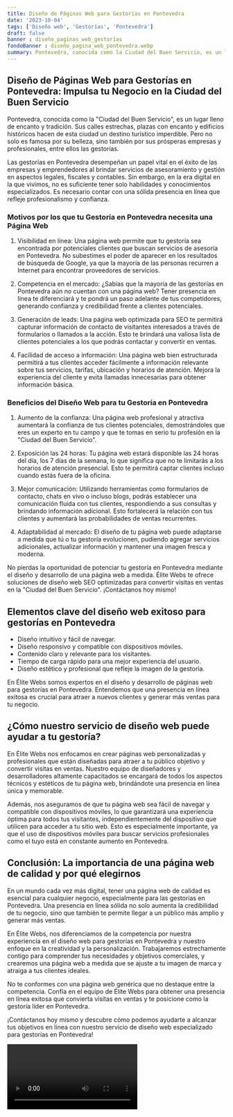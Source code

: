 ```yaml
---
title: Diseño de Páginas Web para Gestorías en Pontevedra
date: '2023-10-04'
tags: ['Diseño web', 'Gestorías', 'Pontevedra']
draft: false
banner : diseño_paginas_web_gestorías
fondoBanner : diseño_pagina_web_pontevedra.webp
summary: Pontevedra, conocida como la Ciudad del Buen Servicio, es un lugar lleno de encanto y tradición. Sus calles estrechas, plazas con encanto y edificios históricos hacen de esta ciudad un destino turístico imperdible. Pero no solo es famosa por su belleza, sino también por sus prósperas empresas y profesionales, entre ellos las gestorías.
---
```


## Diseño de Páginas Web para Gestorías en Pontevedra: Impulsa tu Negocio en la Ciudad del Buen Servicio

Pontevedra, conocida como la "Ciudad del Buen Servicio", es un lugar lleno de encanto y tradición. Sus calles estrechas, plazas con encanto y edificios históricos hacen de esta ciudad un destino turístico imperdible. Pero no solo es famosa por su belleza, sino también por sus prósperas empresas y profesionales, entre ellos las gestorías.

Las gestorías en Pontevedra desempeñan un papel vital en el éxito de las empresas y emprendedores al brindar servicios de asesoramiento y gestión en aspectos legales, fiscales y contables. Sin embargo, en la era digital en la que vivimos, no es suficiente tener solo habilidades y conocimientos especializados. Es necesario contar con una sólida presencia en línea que refleje profesionalismo y confianza.

### Motivos por los que tu Gestoría en Pontevedra necesita una Página Web

1. Visibilidad en línea: Una página web permite que tu gestoría sea encontrada por potenciales clientes que buscan servicios de asesoría en Pontevedra. No subestimes el poder de aparecer en los resultados de búsqueda de Google, ya que la mayoría de las personas recurren a Internet para encontrar proveedores de servicios.

2. Competencia en el mercado: ¿Sabías que la mayoría de las gestorías en Pontevedra aún no cuentan con una página web? Tener presencia en línea te diferenciará y te pondrá un paso adelante de tus competidores, generando confianza y credibilidad frente a clientes potenciales.

3. Generación de leads: Una página web optimizada para SEO te permitirá capturar información de contacto de visitantes interesados a través de formularios o llamados a la acción. Esto te brindará una valiosa lista de clientes potenciales a los que podrás contactar y convertir en ventas.

4. Facilidad de acceso a información: Una página web bien estructurada permitirá a tus clientes acceder fácilmente a información relevante sobre tus servicios, tarifas, ubicación y horarios de atención. Mejora la experiencia del cliente y evita llamadas innecesarias para obtener información básica.

### Beneficios del Diseño Web para tu Gestoría en Pontevedra

1. Aumento de la confianza: Una página web profesional y atractiva aumentará la confianza de tus clientes potenciales, demostrándoles que eres un experto en tu campo y que te tomas en serio tu profesión en la "Ciudad del Buen Servicio".

2. Exposición las 24 horas: Tu página web estará disponible las 24 horas del día, los 7 días de la semana, lo que significa que no te limitarás a los horarios de atención presencial. Esto te permitirá captar clientes incluso cuando estás fuera de la oficina.

3. Mejor comunicación: Utilizando herramientas como formularios de contacto, chats en vivo o incluso blogs, podrás establecer una comunicación fluida con tus clientes, respondiendo a sus consultas y brindando información adicional. Esto fortalecerá la relación con tus clientes y aumentará las probabilidades de ventas recurrentes.

4. Adaptabilidad al mercado: El diseño de tu página web puede adaptarse a medida que tú o tu gestoría evolucionen, pudiendo agregar servicios adicionales, actualizar información y mantener una imagen fresca y moderna.

No pierdas la oportunidad de potenciar tu gestoría en Pontevedra mediante el diseño y desarrollo de una página web a medida. Élite Webs te ofrece soluciones de diseño web SEO optimizadas para convertir visitas en ventas en la "Ciudad del Buen Servicio". ¡Contáctanos hoy mismo!

<GifSeo />

<Cta />

## Elementos clave del diseño web exitoso para gestorías en Pontevedra
- Diseño intuitivo y fácil de navegar.
- Diseño responsivo y compatible con dispositivos móviles.
- Contenido claro y relevante para los visitantes.
- Tiempo de carga rápido para una mejor experiencia del usuario.
- Diseño estético y profesional que refleje la imagen de la gestoría.

En Élite Webs somos expertos en el diseño y desarrollo de páginas web para gestorías en Pontevedra. Entendemos que una presencia en línea exitosa es crucial para atraer a nuevos clientes y generar más ventas para tu negocio. 

## ¿Cómo nuestro servicio de diseño web puede ayudar a tu gestoría?
En Élite Webs nos enfocamos en crear páginas web personalizadas y profesionales que están diseñadas para atraer a tu público objetivo y convertir visitas en ventas. Nuestro equipo de diseñadores y desarrolladores altamente capacitados se encargará de todos los aspectos técnicos y estéticos de tu página web, brindándote una presencia en línea única y memorable.

Además, nos aseguramos de que tu página web sea fácil de navegar y compatible con dispositivos móviles, lo que garantizará una experiencia óptima para todos tus visitantes, independientemente del dispositivo que utilicen para acceder a tu sitio web. Esto es especialmente importante, ya que el uso de dispositivos móviles para buscar servicios profesionales como el tuyo está en constante aumento en Pontevedra.

## Conclusión: La importancia de una página web de calidad y por qué elegirnos
En un mundo cada vez más digital, tener una página web de calidad es esencial para cualquier negocio, especialmente para las gestorías en Pontevedra. Una presencia en línea sólida no solo aumenta la credibilidad de tu negocio, sino que también te permite llegar a un público más amplio y generar más ventas.

En Élite Webs, nos diferenciamos de la competencia por nuestra experiencia en el diseño web para gestorías en Pontevedra y nuestro enfoque en la creatividad y la personalización. Trabajaremos estrechamente contigo para comprender tus necesidades y objetivos comerciales, y crearemos una página web a medida que se ajuste a tu imagen de marca y atraiga a tus clientes ideales.

No te conformes con una página web genérica que no destaque entre la competencia. Confía en el equipo de Élite Webs para obtener una presencia en línea exitosa que convierta visitas en ventas y te posicione como la gestoría líder en Pontevedra.

¡Contáctanos hoy mismo y descubre cómo podemos ayudarte a alcanzar tus objetivos en línea con nuestro servicio de diseño web especializado para gestorías en Pontevedra!

<Video />

<CtaBot job='Gestorías' city='Pontevedra'/>

<Gmaps query='Pontevedra+españa+maps' />